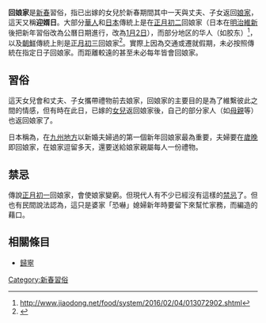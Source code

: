 '''回娘家'''是[[新春|新春]]習俗，指已出嫁的女兒於新春期間其中一天與丈夫、子女返回[[娘家|娘家]]，這天又稱'''迎婿日'''。大部分[[華人|華人]]和[[日本|日本]]傳統上是在[[正月初二|正月初二]]回娘家（日本在[[明治維新|明治維新]]後把新年習俗改為公曆日期進行，改為[[1月2日|1月2日]]），而部分地区的华人（如胶东）<ref>http://www.jiaodong.net/food/system/2016/02/04/013072902.shtml</ref>，以及[[朝鮮|朝鮮]]傳統上則是[[正月初三|正月初三]]回娘家<ref>{{Cite web |url=http://hk.apple.nextmedia.com/supplement/culture/art/20140203/18610905 |title=Sue識韓風：韓國利是封是白色？ |accessdate=2017-09-25 |archive-date=2017-05-20 |archive-url=https://web.archive.org/web/20170520031417/http://hk.apple.nextmedia.com/supplement/culture/art/20140203/18610905 |dead-url=no }}</ref>。實際上因為交通或遷就假期，未必按照傳統在指定日子回娘家。而距離較遠的甚至未必每年皆會回娘家。

==習俗==
這天女兒會和丈夫、子女攜帶禮物前去娘家，回娘家的主要目的是為了維繫彼此之間的情感，但有時在此日，已嫁的[[女兒|女兒]]返回娘家後，自己的部分家人（如[[母親|母親]]等）也返回娘家了。

日本稱為'''{{lang|ja|嫁ぶり}}'''，在[[九州地方|九州地方]]以新婚夫婦過的第一個新年回娘家最為重要，夫婦要在[[歲晚|歲晚]]即回娘家，在娘家逗留多天，還要送給娘家親屬每人一份禮物。
==禁忌==
傳說[[正月初一|正月初一]]回娘家，會使娘家變窮。但現代人有不少已經沒有這樣的[[禁忌|禁忌]]了。但也有民間說法認為，這只是婆家「恐嚇」媳婦新年時要留下來幫忙家務，而編造的藉口。

==相關條目==
* [[歸寧|歸寧]]

[[Category:新春習俗|Category:新春習俗]]